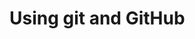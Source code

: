 # Using git and GitHub {#sec-using-git-and-github}

<!-- ```{r echo=FALSE} -->
<!-- knitr::include_graphics("img/08_part_collaboration/logos.png") -->
<!-- ``` -->

<!-- [In the previous chapter][Introduction to git and GitHub], we discussed _why_ we should consider learning to use git and GitHub as part of our workflow when our projects include data and/or coding. In this chapter, we will begin to talk about _how_ to use git and GitHub. We will also introduce a third tool, GitKraken, that makes it easier for us to use git and GitHub. -->

<!-- ## Install git -->

<!-- Before we can use git, we will need to install it on our computer. The following chapter of Pro Git provides instructions for installing git on Linux, Windows, and MacOS operating systems: https://git-scm.com/book/en/v2/Getting-Started-Installing-Git.  -->

<!-- If you are using a Mac, it’s likely that you already have git — most Macs ship with git installed. To check, open your Terminal app. The Terminal app is located in the Utilities folder, which is located in the Applications folder. In the terminal app, type “git version”. If you see a version number, then it is already installed. If not, then please follow the installation instructions given in the link to Pro Git above. -->

<!-- ```{r terminal, echo=FALSE, fig.cap="Checking git version in the MacOS terminal."} -->
<!-- knitr::include_graphics("img/08_part_collaboration/terminal_git_version.png") -->
<!-- ``` -->

<!-- ## Sign up for a GitHub account -->

<!-- We have already alluded to the fact that git and GitHub are not the same thing. You can use git locally on your computer without ever using GitHub. Conversely, you can browse GitHub, and even do some limited contributing to code, without ever installing git on your computer (e.g., see [Contributing to R4Epi](#contributing-to-r4epi))). However, git and GitHub work best when used together. You don’t need to download anything to start using GitHub, but you will need to sign up for a free GitHub account. To do so, just navigate to https://github.com/  -->

<!-- ```{r echo=FALSE} -->
<!-- knitr::include_graphics("img/08_part_collaboration/github_01_home.png") -->
<!-- ``` -->

<!-- ## Install GitKraken -->

<!-- Git is software for our computer. However, unlike most of the software we are used to using, git does not have a [graphical user interface](https://en.wikipedia.org/wiki/Graphical_user_interface) (GUI - pronounced "gooey"). In other words, there is no git application that we can open and start clicking around in. Instead, by default, we interact with git by typing commands into the computer’s terminal -- also called "command line" in GitHub's documentation -- like we saw in \@ref(fig:terminal). The commands we type to use git kind of look like their own programming language. In our experience, interacting with git in the terminal is awkward, inefficient, and unnecessary for most new git users. And learning to use git in this way is a barrier to getting started in the first place. 😩 -->

<!-- Thankfully, other third-party vendors have made excellent GUI's for git that we can download and use for free. Our current favorite is called **GitKraken**. To use GitKraken, you will first need to navigate to the GitKraken website (https://www.gitkraken.com/). If it helps, you can think of git and GitKraken as having a relationship that is very similar to the relationship between R and RStudio. R is the language. RStudio is the application that makes it easier for us to use the R language to work with data. Similarly, git is the language and GitKraken is the application that makes it easier for us to use git to track versions of our project files. -->

<!-- Before you use the GitKraken client, you will need to sign up for an account. It may say that you need to sign up for a free trial. Go ahead and do it. The free trial is just for the “Pro” version. At the end of the free trial, you will automatically be downgraded to the “Free” version, which is… free. And, the free version will do everything you need to do to follow along with this book.  -->

<!-- ```{r echo=FALSE} -->
<!-- knitr::include_graphics("img/08_part_collaboration/gitkraken_01_home.png") -->
<!-- ``` -->

<!-- Next, you will need to click on the “Try Free” button. Then, download and install the GitKraken Client to your computer. -->

<!-- ```{r echo=FALSE} -->
<!-- knitr::include_graphics("img/08_part_collaboration/gitkraken_02_client.png") -->
<!-- ``` -->

<!-- As you are installing GitKraken, it should ask you if you want to sign up with your GitHub account. Yes, you do! It will make your life much easier down the road. If you didn't sign up for a GitHub account in the previous step, please go back and do so.  -->

<!-- ```{r echo=FALSE} -->
<!-- knitr::include_graphics("img/08_part_collaboration/gitkraken_03_github.png") -->
<!-- ``` -->

<!-- Then click the green `Continue authorization` button.  -->

<!-- ```{r echo=FALSE} -->
<!-- knitr::include_graphics("img/08_part_collaboration/gitkraken_04_authorize.png") -->
<!-- ``` -->

<!-- Then, you will be asked to sign into your GitHub account -- possibly using your two-factor authentication. When you see the success screen, you can close your browser and return to GitKraken. -->

<!-- ```{r echo=FALSE} -->
<!-- knitr::include_graphics("img/08_part_collaboration/gitkraken_05_success.png") -->
<!-- ``` -->

<!-- The next thing you will do is create a profile. After you create a profile, you will be asked if you want the Repo Tab first or the Terminal Tab first. We recommend that you select the Repo Tab option.  -->

<!-- ```{r echo=FALSE} -->
<!-- knitr::include_graphics("img/08_part_collaboration/gitkraken_06_repo_tab.png") -->
<!-- ``` -->

<!-- Once you have installed Git and GitKraken, and you’ve created your GitHub account, you will have all the tools you need to follow along with all of the examples in this book. Speaking of examples, let’s go ahead and take a look at a couple now. -->

<!-- ## Example 1: Contribute to R4Epi  -->

<!-- If you haven't already done so, please read the [contributing to R4Epi portion of the book's welcome page](#contributing-to-r4epi)). This will give you a gentle introduction to using GitHub, for a very practical purpose, without even needing to use git or GitKraken.  -->

<!-- ## Example 2: Create a repository for a research project -->

<!-- In this example, we will learn how to create our very own git and GitHub repositories from scratch. We can immediately begin using the lessons from this example for our research projects -- even if we aren't collaborating with others on them. Remember, [there are at least four overarching reasons why you should consider learning to use git and GitHub as part of your workflow for your projects][Introduction to git and GitHub], and collaboration is only one of them. Not to mention the fact that it is often useful to think of our future selves as other collaborators, which we have mentioned and/or alluded to many times in this book.  -->

<!-- There are many possible ways we could set up our project to take advantage of all that git and GitHub have to offer. We're going to show you one possible sequence of steps in this example, but you may decide that you prefer a different sequence as you get more experience, and that's totally fine! -->

<!-- This example is long! So, we created a brief outline that you can quickly reference in the future. Details are below. -->

<!-- [Step 1: Create a repository on GitHub]     -->
<!-- [Step 2: Clone the repository to your computer]    -->
<!-- [Step 3: Add an R project file to the repository]    -->
<!-- [Step 4: Update and commit gitignore]     -->
<!-- [Step 5: Keep adding and committing files]     -->

<!-- ### Step 1: Create a repository on GitHub {-} -->

<!-- The first thing we will do is create a repository on _GitHub_. **Repositories** are the fundamental organizational units of your GitHub account. Other cloud storage services like Dropbox are organized into file folders at every level. Meaning, you have your main Dropbox folder, which has other folders nested inside of it -- many of which may have their own nested folders. Your GitHub account also stores all your files in file folders; however, the level one folders — those that aren’t nested inside of another folder — are called repositories (represented by the book icon in the image below and on the GitHub website). Typically, each repository is an entire, self-contained project. Like a file folder, each repository can contain other folders, code files, media files, data sets, and any other type of file needed to reproduce your research project. -->

<!-- ```{r echo=FALSE, fig.cap="GitHub repositories compared to Dropbox."} -->
<!-- knitr::include_graphics("img/08_part_collaboration/repositories_01.png") -->
<!-- ``` -->

<!-- <p class="warning"> ⚠️**Warning:** Just because we _can_ upload data to GitHub doesn't mean we _should_ upload data to GitHub. Often, the data we use in epidemiology contains [protected health information](https://privacyruleandresearch.nih.gov/pr_07.asp) (PHI) that we must go to great lengths to keep secure. In general, GitHub is **NOT** considered a secure place to store our data and should not be used for this purpose. Below, we will demonstrate how to make sure our data isn't uploaded to GitHub with the rest of the files in our repository. </p> -->

<!-- To create a new repository in GitHub, we will simply click the green `Create repository` button. This button will look slightly different depending on where we are at in the GitHub website. The screenshot below was taken from Arthur Epi's (our fictitious research assistant) main landing page (i.e., https://github.com/). -->

<!-- ```{r echo=FALSE} -->
<!-- knitr::include_graphics("img/08_part_collaboration/new_repository_01_create.png") -->
<!-- ``` -->

<!-- After clicking the green `Create repository` button, the next page Arthur will see is the setup page for his repository. For the purposes of this example, he will use the following information to set it up. -->

<!-- * **Repository name**: As the on-screen prompt says, great repository names are short and memorable. Further, the repository name must be unique to his account (i.e., he can't have two repositories with the same name), and it can only include letters, numbers, dashes (`-`), underscores (`_`), and periods (`.`). We recommend using underscores to separate words to be consistent with the object naming guidelines from [coding-best-practices]. For this example, he will name the repository `r4epi_example_project`. -->

<!-- * **Description**: The description is optional, but we like to fill it in. Arthur's description should also be brief. Ideally it will allow others scanning our repository to quickly determine what it's all about. For this example, the description will say, "An example repository that accompanies the git and GitHub chapters in the R4Epi book." -->

<!-- * **Public/Private**: We can choose to make our repositories public or private. If we make them public, they can be _viewed_ by anyone on the internet. If we make them private, we can control who is able to view them. At first, you may be tempted to make your repositories private. It can feel vulnerable to put your project/code out there for the entire internet to view. However, we are going to recommend that you make all of your repositories public and be thoughtful about the files/documents/information you choose to upload to them. For example, we **NEVER** want to upload data containing information with PHI or individual identifiers in it. So, we will often need to figure out a different way to share our data with others who legitimately need access to it, but we can often use GitHub to share all other files related to the project. Making our repository public makes it easier for others to locate our work and potentially collaborate with us. -->

<!-- * **Add a README file**: A **README** file has a special place in GitHub. Under the hood, it is just a markdown file. No different than the markdown files we learned about in the chapter on [R markdown]. However, naming it `README` gives it a special status. When we include a README file in our repository, GitHub will automatically add it to our repository's homepage. We should use it to give others more information about our project, what our repository does, how to use the files in our repository, and/or how to contribute. So, we will definitely want a README file. Arthur may as well go ahead and check the box to create it along with his repository (although, we can always add it later).  -->

<!-- * **Add .gitignore**: We will discuss `.gitignore` later. Briefly, you can think of it as a list of files we are telling GitHub to ignore (i.e., not to track). This gets back to versioning, which we discussed in the [Versioning] section of the introduction to git and GitHub chapter. For now, Arthur will just leave it as is.  -->

<!-- * **License**: The GitHub documentation states that, "Public repositories on GitHub are often used to share open-source software. For your repository to truly be open source, you'll need to license it so that others are free to use, change, and distribute the software." @GitHub2022-iw Because we aren't currently using our repository to create and distribute open-source software (like R!!), we don't need to worry about adding a license. That isn't to say that you won't _ever_ need to worry about a license. For more on choosing a license, we can consult the [GitHub documentation](https://docs.github.com/en/repositories/managing-your-repositorys-settings-and-features/customizing-your-repository/licensing-a-repository) or potentially consult with our employer or study sponsor. For example, our universities have officials that help us determine if our repositories need a license. -->

<!-- ```{r echo=FALSE} -->
<!-- knitr::include_graphics("img/08_part_collaboration/new_repository_02_set_up.png") -->
<!-- ``` -->

<!-- Now, that he has completed all the setup steps, Arthur can click the green `Create repository` button. This will create his repository and take him to its homepage on GitHub. As you can see in the screenshot below ([you can also navigate to the website yourself](https://github.com/arthur-epi/r4epi_example_project)), GitHub creates a basic little website for the repository. The top middle portion of the page (outlined in red below) displays all of the files and folders in the repository. Currently, the repository only contains one file -- `README.md` -- but Arthur will add others soon. -->

<!-- ```{r echo=FALSE} -->
<!-- knitr::include_graphics("img/08_part_collaboration/new_repository_03_files.png") -->
<!-- ``` -->

<!-- To the right of files and folders section of the homepage is the `About` section of the page. This section (outlined in red below) contains the repository's description, tags, and other information that we will ignore for now. -->

<!-- ```{r echo=FALSE} -->
<!-- knitr::include_graphics("img/08_part_collaboration/new_repository_04_about.png") -->
<!-- ``` -->

<!-- Below the files and folders section of the page is where the **README** file is displayed. Notice that by default, GitHub added the repository's name and description to the README file. Not a bad start, but we can add all kinds of cool stuff to README -- including tables, figured, images, links, and other media. In fact, you can add almost anything to a README file that you can add to any other website. This is a great place to get creative and really make your project stand out!  -->

<!-- ```{r echo=FALSE} -->
<!-- knitr::include_graphics("img/08_part_collaboration/new_repository_05_readme.png") -->
<!-- ``` -->

<!-- Now, Arthur has a working GitHub repository up and running. Let's pause for a moment to and celebrate! 🎉  -->

<!-- Okay, celebration complete. Now, what does he do with this new GitHub repository? Well, he does the four things covered in [Introduction to git and GitHub]. -->

<!-- 1. He will start adding files to his repository and document their purpose and evolution with **versioning**.    -->
<!-- 2. In the process, he will **preserve** his files, and by extension, his project.    -->
<!-- 3. Doing so will help to make his research more **reproducible**.     -->
<!-- 4. And make it easier for him to **collaborate** with others -- including his future self.       -->

<!-- Let's start by taking a look at versioning in GitHub. As we discussed in the [Versioning] section of the [Introduction to git and GitHub] chapter, GitHub uses the word **commit** to refer to taking a snapshot of the state of our project, similar to how we might typically think about saving a version of a document we are working on. We saw how we could view the version history of our Google Doc by clicking `File` then `Version history` then `See version history`. In GitHub, we can similarly view the version history (also called the commit history) of our repository. To do so, we navigate to our repository's homepage, and click on the word `commit` in the top right corner of the files section (outlined in red below). -->

<!-- ```{r echo=FALSE} -->
<!-- knitr::include_graphics("img/08_part_collaboration/new_repository_06_commit.png") -->
<!-- ``` -->

<!-- This will take us to our repository's version history page. Currently, this repository only has one commit -- the "Initial commit". This name is used by convention in the GitHub community to refer to the first commit in the repository. The history also tells us when the commit was made and who made it. On the right side of the commit, there are three buttons.  -->

<!-- ```{r echo=FALSE} -->
<!-- knitr::include_graphics("img/08_part_collaboration/new_repository_07_commit_history.png") -->
<!-- ``` -->

<!-- 1. The first button on the left that looks like two partially overlapping boxes will copy the commit's ID so that we can paste it elsewhere if we want. In GitHub, every commit is assigned a unique ID, which is also called an "SHA" or "hash". The commit ID is a string of 40 characters that can be used to refer to a specific commit. The `274519` displayed on the middle button is the first 7 characters of this commit's ID. -->

<!-- 2. As noted above, the middle button is labeled with the first 7 characters of this commit's ID - `274519`. Clicking on it will take us to a new screen with the details of what this commit does to the files in the repository (i.e., additions, edits, and deletions). Arthur will click it so we take a look momentarily.  -->

<!-- 3. The button on the far right, which is labeled with two angle brackets (`< >`) will take us back to the repository's homepage. However, the files in the repository will be set back to the state they were in when the commit was made. In this case, there is only one commit. So, there's no difference between the current state of the repository and the state it would be in if Arthur clicked this button. However, this button can be useful. If Arthur makes some changes to a file and then later wants to see what the file looked like before he made those changes, he can use this button to take a look. -->

<!-- Now, Arthur will click the middle button labeled with the short version of the commit ID. -->

<!-- On the page he is taken to, we can see more details about what commit `274519` does to the files in the repository. The top section of the page (outlined in red below) contains pretty much the same information we saw on the previous page. The little symbol on the left that looks kind of like a backwards 4 with open circles at the ends of the lines tells us which branch we are operating on. Branches are a more advanced topic that we will discuss later. Currently, our repository only has one branch -- the default `main` branch -- and the symbol followed by the word "main" is telling us that this commit is on the main branch. To the far right of this section, there is a button that says `Browse files`. Clicking this button does the exact same thing as the button on the previous page that was labeled with two angle brackets (`< >`). Below the `Browse files` button, are the words `0 parents` and `commit 277451996a7e9a0a6e583124d762db2a9cd439a2`. This tells us that this commit doesn't have any parent commits and that the full commit ID is `277451996a7e9a0a6e583124d762db2a9cd439a2`. We discussed commit ID's above. The parent commit is the commit or commits that this commit is based on. In other words, what were the other things that happened to get us to this point? Because this is the initial commit, there are no parent commits.  -->

<!-- ```{r echo=FALSE} -->
<!-- knitr::include_graphics("img/08_part_collaboration/new_repository_08_commit_details_01.png") -->
<!-- ``` -->

<!-- The middle section of the commit details page tells us that applying this commit to the repository changes 1 file. In that file, there are two additions and no deletions. Below this text we can see which file was changed - `README.md`. This is also called the **diff view** because we can see the **diff**erences between this version of the file and previous versions of the file. In this case, because there wasn't a previous version of the file, we just see the two additions that were made to the file. They are the level one header that was added to the first line of the file (i.e., `# r4epi_example_project`) and our project's description was added to the second line of the file. These additions were made automatically by GitHub. We know they are additions because the background color is green and there is a little plus sign immediately to their left. We know which lines of the file were changed because GitHub shows us the line number immediately to the left of the plus signs.  -->

<!-- ```{r echo=FALSE} -->
<!-- knitr::include_graphics("img/08_part_collaboration/new_repository_08_commit_details_02.png") -->
<!-- ``` -->

<!-- The final section of the commit details page shows us any existing comments that Arthur, or others, made about this commit. It also allows us, or others to create a new comment, using the text box.  -->

<!-- ```{r echo=FALSE} -->
<!-- knitr::include_graphics("img/08_part_collaboration/new_repository_08_commit_details_03.png") -->
<!-- ``` -->

<!-- In the screenshot below, we can see an example comment. Note all the cool things features GitHub comments allow us to use. We can format the text, add bullets, add links, and even add clickable checkboxes. -->

<!-- ```{r echo=FALSE} -->
<!-- knitr::include_graphics("img/08_part_collaboration/new_repository_08_commit_details_04.png") -->
<!-- ``` -->

<!-- Finally, clicking the green `Comment on this commit` button adds our comment to the commit details page. -->

<!-- ```{r echo=FALSE} -->
<!-- knitr::include_graphics("img/08_part_collaboration/new_repository_08_commit_details_05.png") -->
<!-- ``` -->

<!-- Let's pause here for a moment and try to appreciate how powerful GitHub already is compared to other cloud-based file storage services like Dropbox, Google Drive, or OneDrive. Like those file storage services, all of our files are backed up and preserved in the cloud and can easily be shared with others. However, unlike Dropbox, Google Drive, and OneDrive, we can turn our repository's homepage into a little website describing our project, we can view all the changes that have been made to our project over time, we can see which specific lines of each file have changed and how, and we can gather all comments, questions, and concerns about the files in one place. Oh, and it's **Free**!  -->

<!-- ### Step 2: Clone the repository to your computer {-} -->

<!-- At this point, Arthur's repository, which is just a fancy file folder, and the one file in his repository (README.md), only exist on the GitHub cloud.  -->

<!-- <p class="note"> 🗒**Side Note:** What is "the GitHub cloud"? For our purposes, the cloud just refers to a specific type of computer -- called a server -- that physically exists somewhere else in the world, which we can connect to over the internet. GitHub owns many servers, and our files are stored on one of them. After we connect to the GitHub server, we can pass files back and forth between our computer and GitHub's computer (i.e., the server). </p> -->

<!-- ```{r github-cloud, echo=FALSE, fig.cap="GitHub Cloud."} -->
<!-- knitr::include_graphics("img/08_part_collaboration/new_repository_09_github_cloud.png") -->
<!-- ``` -->

<!-- So, how does he get the repository from the GitHub cloud to his computer so that he can start making changes to it?  -->

<!-- He will [clone](https://docs.github.com/en/repositories/creating-and-managing-repositories/cloning-a-repository) the repository to his computer. Don't get thrown off by the funny name. You can simply think "make a copy of" whenever you see the word "clone" for now. So, he will "make a copy of" the repository on his computer. However, cloning the repository actually does two very useful things at once: -->

<!-- 1. It creates a copy of our repository, and all of the files and folders in it, on our computer.    -->
<!-- 2. It creates a connection between our computer and the GitHub cloud that allows us to pass files back and forth.     -->

<!-- There are multiple possible ways we could clone our repository, but we're going to use GitKraken in this book. If you did not already download GitKraken and connect it with your GitHub account as demonstrated at the beginning of the chapter, please do so now.  -->

<!-- When we open GitKraken, we should see something similar to the screenshot below. Arthur will start the cloning process by clicking the `Clone a repo` button. -->

<!-- ```{r echo=FALSE} -->
<!-- knitr::include_graphics("img/08_part_collaboration/new_repository_10_clone_01.png") -->
<!-- ``` -->

<!-- When the Repository Management dialogue box opens, he will need to make 3 changes. -->

<!-- 1. Click `GitHub.com` in the clone menu. This tells GitKraken that the repository he wants to clone currently lives on his GitHub account. Note that it has to be on **his** account in order for it to show up on this list -- not someone else's account. We will learn how to get files from someone else's account later.    -->

<!-- 2. Set the path where he wants the repository to be cloned to. Remember, the repository is a just a folder with some files in it. When we clone the repository to our computer, those files and folders will live on our computer somewhere. We need to tell GitKraken where we want them to live. In the screenshot below, Arthur is just cloning the repository to his computer's desktop.  -->

<!-- 3. Tell GitKraken which repository on his GitHub account he wants to clone. We can use the drop-down arrow to search a list of all of our repositories. In the screenshot below, Arthur selected the `r4epi_example_project` repository.  -->

<!-- ```{r echo=FALSE} -->
<!-- knitr::include_graphics("img/08_part_collaboration/new_repository_10_clone_02.png") -->
<!-- ``` -->

<!-- Finally, he will click the green `Clone the repo!` button. Now, he has successfully cloned his repository to his computer! 🎉 -->

<!-- Before moving on, let's pause and review what just happened.  -->

<!-- ```{r echo=FALSE} -->
<!-- knitr::include_graphics("img/08_part_collaboration/new_repository_10_clone_03.png") -->
<!-- ``` -->

<!-- As we discussed above, Arthur's repository already existed on the GitHub cloud (see \@ref(fig:github-cloud). In git terminology, the GitHub cloud called a **remote repository**, or "repo" for short. Remote repositories are just copies of our repository that live on the internet or some other network. Arthur then **cloned** his remote repository to his computer. That means, he made a copy of all of the files and folders on his computer. In git terminology, the repository on our computer is called a **local** repository. -->

<!-- Now that he has successfully cloned his repository, he should be able to view it in two different ways.   -->

<!-- First, he should be able to see his repository's file folder on his desktop (because that's the location he chose above).  -->

<!-- ```{r echo=FALSE} -->
<!-- knitr::include_graphics("img/08_part_collaboration/new_repository_11_view_folder.png") -->
<!-- ``` -->

<!-- Second, he should be able to open a tab in GitKraken with all the versioning information about his repository.  -->

<!-- ```{r echo=FALSE} -->
<!-- knitr::include_graphics("img/08_part_collaboration/new_repository_12_view_gitkraken_01.png") -->
<!-- ``` -->

<!-- Let's pause here and **watch a brief video** from GitKraken that orients us to the GitKraken user interface. For now, the first three minutes of the video is all we need. There may be some unfamiliar terms in the video. Don't stress about it! We will cover the most important parts after the video and learn some of the other terms in future examples.  -->

<!-- ```{r echo=FALSE, out.width="100%"} -->
<!-- knitr::include_url("https://www.youtube.com/embed/RiAeNSFjjLc") -->
<!-- ``` -->

<!-- Moving back to Arthur's repository, we can see that the repository graph in the middle section of the user interface has only on commit -- the initial commit. This matches what we saw on GitHub.  -->

<!-- ```{r echo=FALSE} -->
<!-- knitr::include_graphics("img/08_part_collaboration/new_repository_12_view_gitkraken_02.png") -->
<!-- ``` -->

<!-- If we zoom in on the upper left corner of the left sidebar menu (outlined in red below), we can see that GitKraken is aware of two different places where the repository lives. First, it tells us that Arthur has a local repository on his computer with one branch -- the main branch. Next, it tells us that there is one remote location for the repository -- called "origin" -- with one branch -- the main branch. -->

<!-- The term "origin" is used by convention in the git language to refer to the remote repository that we originally cloned from. It uses the nickname "origin" instead of using the remote repository's full URL (i.e., web address). Arthur could change this name if he wanted, but there's really no need. -->

<!-- ```{r echo=FALSE} -->
<!-- knitr::include_graphics("img/08_part_collaboration/new_repository_12_view_gitkraken_03.png") -->
<!-- ``` -->

<!-- Another useful thing we can see in the current view, is that the local repository and the remote repository on GitHub are in sync. Meaning, the files and folders in the repository on Arthur's computer are identical to the files and folders in the repository on the GitHub cloud. We know this because the little white and gray picture that represents the remote repository and the little picture of the laptop that represents the local repository are located side-by-side on the repository graph (see red arrow below). When we have made changes in one location or another, but haven't synced those changes to the other location, the two icons will be in different rows of the repository graph. We will see an example of this soon. -->

<!-- ```{r echo=FALSE} -->
<!-- knitr::include_graphics("img/08_part_collaboration/new_repository_12_view_gitkraken_04.png") -->
<!-- ``` -->

<!-- ### Step 3: Add an R project file to the repository {-} -->

<!-- This step is technically optional, but we highly recommend it! We introduced [R projects] earlier in the book. Arthur will go ahead and add an R project file to his repository now. This will make his life easier later. To create a new R project, he just needs to click the drop-down arrow next to the words `Project: (None)` to open the projects menu. Then, he will click the `New Project...` option. -->

<!-- ```{r echo=FALSE} -->
<!-- knitr::include_graphics("img/08_part_collaboration/new_repository_13_new_project_01.png") -->
<!-- ``` -->

<!-- That will open the new project dialogue box. This time, he will click the `Existing Directory` option instead of clicking the `New Directory` option. Why? Because the directory (i.e., folder) he wants to contain his R project already exists on his computer. Arthur cloned it to his desktop in [step 2][Step 2: Clone the repository] above.   -->

<!-- ```{r echo=FALSE} -->
<!-- knitr::include_graphics("img/08_part_collaboration/new_repository_13_new_project_02.png") -->
<!-- ``` -->

<!-- All Arthur has to do now, is tell RStudio where to find the `r4epi_example_project` directory on his computer using the `Browse...` button. In this case, on his desktop. Finally, he will click the `Create Project` button.  -->

<!-- ```{r echo=FALSE} -->
<!-- knitr::include_graphics("img/08_part_collaboration/new_repository_13_new_project_03.png") -->
<!-- ``` -->

<!-- ### Step 4: Update and commit gitignore {-} -->

<!-- Let's take a look at Arthur's RStudio files pane. Notice that there are now three files in the project directory. There is the `README` file, the `.Rproj` file, and a file called `.gitignore`. RStudio created this file automatically when Arthur designated the directory as an R project.  -->

<!-- Outside of the name -- `.gitignore` -- there is nothing special about this file. It's just a plain text file. But naming it `.gitignore` tells the git software that it contains a list of files that git should ignore. By ignore, we mean, "pretend they don't exist."  -->

<!-- ```{r echo=FALSE} -->
<!-- knitr::include_graphics("img/08_part_collaboration/new_repository_14_gitignore_01.png") -->
<!-- ``` -->

<!-- Arthur will now open the `.gitignore` file and see what's there. -->

<!-- ```{r echo=FALSE} -->
<!-- knitr::include_graphics("img/08_part_collaboration/new_repository_14_gitignore_02.png") -->
<!-- ``` -->

<!-- Currently, there are four files on the `.gitignore` list. These files were added automatically by RStudio to try to help him out. Tracking versions of these files typically isn't useful. Because these files are on the `.gitignore` list, git and GitHub won't even notice if Arthur creates, edits, or deletes any of them. This means that they also won't ever be uploaded to GitHub. -->

<!-- At this point, Arthur is going to go ahead and add one more file to the `.gitignore` list. He will add `.DS_store` to the list. `.DS_store` is a file that the MacOS operating system creates automatically when a Mac user navigates to a file or folder using Finder. None of that really matters for our purposes, though. What does matter is that there is no need to track versions of this file and it will be a constant annoyance if Arthur doesn't ignore it.  -->

<!-- If Arthur were using a Windows PC instead of a Mac, the `.DS_store` file should not be an issue. However, adding `.DS_store` to `.gitignore` isn't a bad idea even when using a Windows PC for at least two reasons. First, there is no harm in doing so. Second, if Arthur ever collaborates with someone else on this project who is using a Mac, then the `.DS_store` file could find its way into the repository and become an annoyance. Therefore, we recommend always adding `.DS_store` to the `.gitignore` list regardless of the operating system you personally use.  -->

<!-- Adding `.DS_store` (or any other file name) to the `.gitignore` list is as simple as typing `.DS_store` on its own line of the `.gitignore` file and clicking `Save`.  -->

<!-- ```{r echo=FALSE} -->
<!-- knitr::include_graphics("img/08_part_collaboration/new_repository_14_gitignore_03.png") -->
<!-- ``` -->

<!-- Typically, the next thing we would do after creating our repository is to start creating and adding the files we need to complete our analyses.  -->

<!-- Now, Arthur will open GitKraken so we can take a look. Notice that Arthur's GitKraken looks different than it did the last time we viewed it. That's because we've been making changes to the repository. Specifically, we've added two files since the last commit was made. There are at least two ways we can tell that is the case.  -->

<!-- First, the repository graph in the middle section of the user interface has now has two rows. The bottom row is still the initial commit, but now there is a row above it that says `// WIP` and has a `+ 2` symbol. `WIP` stands for work in progress and the `+ 2` indicates that there are two files that have changed (in this case, they were added) since the last commit. So, Arthur has been working on two files since his last commit.  -->

<!-- Additionally, the commit panel on the right side of the screen shows that there are two new uncommitted and unstaged files in the directory. They are `.gitignore` and `r4epi_example_project.Rproj`. -->

<!-- ```{r echo=FALSE} -->
<!-- knitr::include_graphics("img/08_part_collaboration/new_repository_15_commit_01.png") -->
<!-- ``` -->

<!-- At this point, Arthur wants to take a snapshot of the state of his repository. Meaning, he wants to save a version of his repository as it currently exists. To do that, he first needs to **stage** the changes since the previous commit that he wants to be included in this commit. In this case, he wants to include all changes. So, he will click the green `Stage all changes` button located in the commit panel. -->

<!-- ```{r echo=FALSE} -->
<!-- knitr::include_graphics("img/08_part_collaboration/new_repository_15_commit_02.png") -->
<!-- ``` -->

<!-- After clicking the `Stage all changes` button, the two new files are moved down to the `Staged Files` window of the commit panel. -->

<!-- ```{r echo=FALSE} -->
<!-- knitr::include_graphics("img/08_part_collaboration/new_repository_15_commit_03.png") -->
<!-- ``` -->

<!-- Next, Arthur will write a commit message. Just like there are [best practices for writing R code][Coding best practices], there are also best practices for writing commit messages. Here is a link to a blog post that we think does a good job of explaining these best practices: https://cbea.ms/git-commit/.  -->

<!-- The first line is called the **commit message**. You can think of the commit message as a brief summary of what this commit does to the repository. This message will help Arthur and his collaborators find key commits later in the future. In this context, "brief" means 72 characters or less. GitKraken tries to help us out by telling us how many characters we've typed in our commit message. Additionally, the commit message should be written in the imperative voice -- like a command. Another way to think about it is that the commit message should typically complete the phrase, "If applied, this commit will...". The screenshot below shows that Arthur wrote `Add Rproj and gitignore to project` (red arrow 1).  -->

<!-- In addition to the commit message, there is also a description box we can use to add more details about the commit. Sometimes, this is unnecessary. However, when we do choose to add a description, it is best practice to use it to explain _what_ the commit does or _why_ we chose to do it rather than _how_ it does whatever it does. That's in the code. In the screenshot below, you can see that Arthur added some bulleted notes to the description (red arrow 2). -->

<!-- Finally, Arthur will click the green commit button at the bottom of the commit panel (red arrow 3). This will commit (save) a version of our repository that includes the changes to any of the files in the `Staged Files` window.   -->

<!-- ```{r echo=FALSE} -->
<!-- knitr::include_graphics("img/08_part_collaboration/new_repository_15_commit_04.png") -->
<!-- ``` -->

<!-- And here is what his GitKraken screen looks like after committing. -->

<!-- ```{r echo=FALSE} -->
<!-- knitr::include_graphics("img/08_part_collaboration/new_repository_15_commit_05.png") -->
<!-- ``` -->

<!-- Let's pay special attention to what is being displayed in a couple of different areas. We'll start by zooming in on the commit panel. -->

<!-- At the top of the commit panel, we can see the short version of the commit ID -- `4a394b`. Below that, we can see the commit message and description. Below that, we can see who created the commit and when. This tends to be more useful when we are collaborating with others. To the right of that information, GitKraken also shows us the commit ID for this commit's parent commit -- `277451`. Finally, it shows us the file changes that this commit applies to our repository. More specifically, it shows us the changes that commit `4a394b` makes to commit `277451`.  -->

<!-- ```{r echo=FALSE} -->
<!-- knitr::include_graphics("img/08_part_collaboration/new_repository_15_commit_06.png") -->
<!-- ``` -->

<!-- At this point, you may be wondering what this whole parent-child thing is and why we keep talking about it. The diagram below is a very simple graphical representation of how git views our repository. It views it as a series of commits that chronologically build our repository when they are applied to each other in sequence. Familial terms are often used in the git community to describe the relationship between commits. For example, in the diagram below commit `4a394b` is a child of commit `288451`. Child commits are always more recent than parent commits. This knowledge is not incredibly useful to us at this point, but it can be helpful when we start to learn about more advanced topics like merging commits. For now, just be aware of the terminology. -->

<!-- ```{r echo=FALSE} -->
<!-- knitr::include_graphics("img/08_part_collaboration/new_repository_15_commit_07.png") -->
<!-- ``` -->

<!-- It is also important to point out that Arthur's most recent commit (`4a394b`) **only exists in his local repository**. That is, the repository on his computer. He has not yet shared the commit -- or the new files associated with the commit -- to the remote repository on GitHub.  -->

<!-- ```{r echo=FALSE} -->
<!-- knitr::include_graphics("img/08_part_collaboration/new_repository_15_commit_08.png") -->
<!-- ``` -->

<!-- How do we know? Well, one way we can tell is by looking at Arthur's GitKraken window. In the repository graph, the local repository (i.e., the little laptop icon) and the remote repository (i.e., the little gray and white icon) are on different rows. Additionally, there is a little `1` next to an up arrow displayed to the left of the main branch of our local repository in the left panel of GitKraken. Both of these indicate that the most recent commits contained in each repository are different. Specifically, that the local repository is one commit ahead of the remote repository. -->

<!-- This concept is important to understand. [In Google Docs][Versioning], when we made a change to our document locally, that change was automatically synced to Google's servers. We didn't have to _do_ anything to save/create a version of the document. We had to put in a little effort if we wanted to name a particular version, but the version itself was already saved -- identified using a date-time stamp. Conversely, git does not automatically make commits (i.e., save snapshots of the state of the files in our repository), nor does our local repository automatically sync up with our remote repository (in this case, GitHub). We have to do both of these things manually. This will create a little extra work for us, but it will also give us a lot more control.  -->

<!-- ```{r echo=FALSE} -->
<!-- knitr::include_graphics("img/08_part_collaboration/new_repository_15_commit_09.png") -->
<!-- ``` -->

<!-- As one additional check, Arthur can go look at the repository's commit history on GitHub. As shown in the screenshot below, the commit history still only shows one commit -- the initial commit.  -->

<!-- ```{r echo=FALSE} -->
<!-- knitr::include_graphics("img/08_part_collaboration/new_repository_15_commit_10.png") -->
<!-- ``` -->

<!-- Let's quickly pause and recap what Arthur has done so far.  -->

<!-- ```{r echo=FALSE} -->
<!-- knitr::include_graphics("img/08_part_collaboration/new_repository_15_commit_11.png") -->
<!-- ``` -->

<!-- First, Arthur created a repository on GitHub. It was a remote repository because he accesses it over the internet. Then, he cloned (i.e., made a copy of) the remote repository to his computer. This copy is referred to as a local repository. Next, Arthur made some changes to the repository locally and committed them. At this point, the local repository is 1 commit ahead of the remote repository, and the changes that Arthur made locally are not currently reflected on GitHub.  -->

<!-- So, how does Arthur sync the changes he made locally with GitHub? He will **push** them to GitHub, which GitKraken makes incredibly easy. All he needs to do is click the `Push` button at the top of his GitKraken window (see below).  -->

<!-- ```{r echo=FALSE} -->
<!-- knitr::include_graphics("img/08_part_collaboration/new_repository_15_commit_12.png") -->
<!-- ``` -->

<!-- After doing so, we will once again see some changes. What changes do you notice in the screenshot below? -->

<!-- ```{r echo=FALSE} -->
<!-- knitr::include_graphics("img/08_part_collaboration/new_repository_15_commit_13.png") -->
<!-- ``` -->

<!-- In the repository graph, the local repository (i.e., the little laptop icon) and the remote repository (i.e., the little gray and white icon) are back on the same row. Additionally, the little `1` next to an up arrow is no longer displayed in the left panel. Both of these changes indicate that the most recent commits contained in each repository are the same. -->

<!-- And if Arthur once again checks GitHub... -->

<!-- ```{r echo=FALSE} -->
<!-- knitr::include_graphics("img/08_part_collaboration/new_repository_15_commit_14.png") -->
<!-- ``` -->

<!-- He will now see that the GitHub repository also has two commits. He can click on the text that says `2 commits` to view each commit in the commit history.  -->

<!-- ```{r echo=FALSE} -->
<!-- knitr::include_graphics("img/08_part_collaboration/new_repository_15_commit_15.png") -->
<!-- ``` -->

<!-- In the commit history, he can now see commit `4a394b7`. Let's take another pause here and recap. -->

<!-- ```{r echo=FALSE} -->
<!-- knitr::include_graphics("img/08_part_collaboration/new_repository_15_commit_16.png") -->
<!-- ``` -->

<!-- First, Arthur created a repository on GitHub. Then, he **cloned** the remote (i.e., GitHub) repository to his computer. Next, Arthur made some changes to the repository locally and **committed** them locally. Finally, he **pushed** the local commit up to GitHub. Now, his GitHub repository and local repository are in sync with each other.  -->

<!-- We realize that it probably seems like it took a lot of work for Arthur to get everything set up. But in reality, all of the steps up to this point will only take a couple of minutes once you've gone through them a few times.  -->

<!-- ### Step 5: Keep adding and committing files {-} -->

<!-- At this point, Arthur has his repositories all set up and is ready to start rocking and rolling on his actual data analysis. To round out this example, Arthur will add some data to his repository that he will eventually analyze using R. -->

<!-- ```{r echo=FALSE} -->
<!-- knitr::include_graphics("img/08_part_collaboration/new_repository_15_commit_17.png") -->
<!-- ``` -->

<!-- The screenshot above shows that Arthur created a new folder inside the R project directory called `data`. He created it in the same way he would create any other new folder in his computer's operating system. Then, he added a data set to the data folder he created. This particular data set happens to be stored in an Excel file named `form_20.xlsx`. -->

<!-- Now, when Arthur checks GitKraken, this is what he sees in the commit panel. -->

<!-- ```{r echo=FALSE} -->
<!-- knitr::include_graphics("img/08_part_collaboration/new_repository_15_commit_18.png") -->
<!-- ``` -->

<!-- Just like before, GitHub is telling Arthur that he has a new unstaged file in the repository. Stop for a moment and think. What should Arthur do next? -->

<!-- Was your answer, "stage and commit the new file"? If so, slow down and think again. Remember, in general, we don't _ever_ want to commit our research data to our GitHub repository. GitHub is not typically considered secure or private. So, how can Arthur keep the data in his local repository so that he can work with it, keep his local repository synced with GitHub, but make sure the data doesn't get pushed up to GitHub? -->

<!-- Do you remember earlier when Arthur told git and GitHub to ignore the `.DS_Store` file? In exactly the same way, Arthur can tell git and GitHub to ignore this data set. And once it's ignored, it won't ever be pushed to GitHub. Remember, our local git repository only includes files it's **tracking** in commits, and it only pushes commits (and the files included in them) up to GitHub.  -->

<!-- In the screenshot below, Arthur added `data/` to line 6 of the `.gitignore` file. He could have added `form_20.xlsx` instead. That would have told git to ignore the `form_20.xlsx` data set specifically. However, Arthur doesn't want to push _any_ data to GitHub -- including any data sets that he may add in the future. By adding `data/` to the `.gitignore` file, he is telling git to ignore the entire folder named `data` and all of the files it contains -- now and in the future.  -->

<!-- ```{r echo=FALSE} -->
<!-- knitr::include_graphics("img/08_part_collaboration/new_repository_15_commit_19.png") -->
<!-- ``` -->

<!-- After saving the updated `.gitignore` file, the commit pane in GitKraken changes once again. -->

<!-- ```{r echo=FALSE} -->
<!-- knitr::include_graphics("img/08_part_collaboration/new_repository_15_commit_20.png") -->
<!-- ``` -->

<!-- The new file `data/form_20.xlsx` is no longer showing up as an unstaged change. Instead, the only unstaged change showing up is the edited `.gitignore` file. We can tell that the changes to the `.gitignore` file are edits -- as opposed to adding the file for the first time -- because there is a little pencil icon to the left of the file name instead of a little green plus icon. Now what should Arthur do next? -->

<!-- Was your answer, "stage and commit the edited file"? If so, you are correct! Now it is safe for Arthur to go ahead and commit these changes.  -->

<!-- After doing so, he can see that the GitHub repository contains 3 commits. Additionally, as shown the red box below, the data folder is nowhere to be found among the files contained in the GitHub repository.  -->

<!-- ```{r echo=FALSE} -->
<!-- knitr::include_graphics("img/08_part_collaboration/new_repository_15_commit_21.png") -->
<!-- ``` -->

<!-- Arthur will now add one final file to the `r4epi_example_project` as part of this example. He will add an R markdown file with a little bit of R code in it. The code will import `form_20.xlsx` into the global environment as a data frame.  -->

<!-- ```{r echo=FALSE} -->
<!-- knitr::include_graphics("img/08_part_collaboration/new_repository_16_add_code.png") -->
<!-- ``` -->

<!-- An then he will commit and push the `data_01_import.Rmd` to GitHub in the same way he committed and pushed previous files to Github. -->

<!-- ```{r echo=FALSE} -->
<!-- knitr::include_graphics("img/08_part_collaboration/new_repository_17_commit_data_01_import.gif") -->
<!-- ``` -->

<!-- Arthur can continue adding files to his local repository and then pushing them to GitHub in this fashion for the remainder of the time he is working on this project, and the [introduction to git and GitHub chapter][Introduction to git and GitHub] discusses _why_ he should consider doing so. -->

<!-- After going through this example, many students have three lingering questions:  -->

<!-- 1. How often should we commit?  -->

<!-- 2. How often should we push our commits to GitHub? -->

<!-- 3. If we can't use GitHub to share our data, how _should_ we share data? -->

<!-- We will answer questions 1 & 2 immediately below. We will answer the third question in the [next example][Example 3: Contribute to a research project]. -->

<!-- ## Committing and pushing -->

<!-- As we are learning to use git and GitHub, it is reasonable to ask how often we should commit our work as we go along. For better or worse, there is no hard-and-fast rule we can give you here. In Happy Git and GitHub for the useR, Dr. Jennifer (Jenny) Bryan writes that we should commit "every time you finish a valuable chunk of work, probably many times a day." @Bryan2016-yy This seems like a pretty good starting place to us. -->

<!-- Of course, a natural follow-up question is to ask how often we should push our commits to GitHub. We could automatically push every commit we make to GitHub as soon as we make it. However, this isn't always a good idea. It is much easier to edit or rollback commits that we have only made locally than it is to edit or rollback commits that we've pushed to our remote repository. For example, if we accidentally include a data set in a commit and push it to GitHub, this is a much bigger problem than if we accidentally include a data set in a commit and catch it before we push to GitHub. For this reason, we don't suggest that you automatically push every commit you make to GitHub. So, how often _should_ you push? Well, once again, there is no hard-and-fast rule. And once again, we think Dr. Bryan's advice is a good starting point. She writes, "Do this [push] a few times a day, but possibly less often than you commit." @Bryan2016-yy It is also worth noting that how often you commit and push will also be dictated, at least partially, by the dynamics of the group of people who are contributing to the repository. So far, we have really only seen a repository with a single contributor (i.e., Arthur Epi). That will change in the next example.  -->

<!-- The advice above about committing and pushing may seem a little vague to you right now. It _is_ a little vague. We apologize for that. However, we believe it's also the best we can do. On the bright side, as you practice with git and GitHub, you will eventually fall into a rhythm that works well for you. Just give it a little time!  -->

<!-- ## Example 3: Contribute to a research project -->

<!-- When our research assistants begin helping us with data management and analysis projects, we often have them start by going to the project’s GitHub repository to read the existing documentation and [clone][Step 2: Clone the repository to your computer] all the existing code to their computer. This example is going to walk through that process step-by-step. For demonstration purposes, we will work with the example repository that our fictitious research assistant named Arthur Epi created in [Example 2 above][Example 2: Create a repository for a research project].  -->

<!-- <p class="note"> 🗒**Side Note:** It's probably worth noting that in most real-world scenarios the roles here would be reversed. That is, we (Brad or Doug) would have created the original repository and Arthur would be working off of it. However, the example repository above was already created using Arthur's GitHub account, and we will continue to work off of it in this example. If you are a research assistant working with us (i.e., Brad or Doug) in real life, and using this example to walk yourself through getting started on a real project, you should insert yourself (and your GitHub account) into Brad's role (and GitHub account) in the example below. </p>  -->

<!-- In this example, we're going to work collaboratively with Arthur on the `r4epi_example_project`. Arthur could have just emailed us all of the project files, but sometimes that might be _many_ files, some of them may be very large, and he runs the risk of forgetting to send some of them by accident. Further, every time any of the contributors adds or updates a file, they will have to email all the other contributors the new file(s) and an explanation of the updates they've made. This process is typically inefficient and error prone. Conversely, Arthur could set up a shared folder on a cloud-based file storage service like Dropbox, Google Drive, or OneDrive. Doing so would circumvent the issues caused by emailing files that we just mentioned (i.e., many files, large files, forgetting files, and manually sending updates). However, Dropbox, Google Drive, and OneDrive aren’t designed to take advantage of all that git and GitHub have to offer (e.g., project documentation, versioning and version history, viewing differences between code versions, issue tracking, creating static websites for research dissemination, and more). Because Arthur created his repository on GitHub, all of the files and documentation we need to get started assisting him are easily accessible to us. All, he has to do is send us the repository’s web address, which is https://github.com/arthur-epi/r4epi_example_project. -->

<!-- After navigating to a GitHub repository, the first thing we typically want to do is read the README. It should have some useful information for us about what the repository does, how it is organized, and how to use it. Because this is a fictitious, minimal example for the book, the current README in the `r4epi_example_project` project isn't that useful, impressive, or informative. Matias Singers maintains a list of great READMEs at the following link that you may want to check out: https://github.com/matiassingers/awesome-readme. If you want to see an example README from a real research project that we worked on, you can check out this link: https://github.com/brad-cannell/detect_pilot_test_5w.  -->
<!-- After we read over the README file, we are ready to start making edits and additions to the project. But how do we do that?  -->

<!-- While it is technically possible for us to edit code files directly on GitHub (see [Contributing to R4Epi]), this is typically _only_ a good idea for _extremely minor edits_ (e.g., a typo in the documentation). Typically, we will want to make a copy of all the code files on our computer so that we can experiment with the edits we are making. Said another way, we can suggest _edits_ to R code files directly on GitHub, but we can't _run_ those files in R directly on GitHub to make sure they do what we intend for them to do. To test our changes in R, we will need all of the repository's files on our local computer. And how do we do that? -->

<!-- ### Forking a repository  -->

<!-- If your answer the question above was, "we **clone** the `r4epi_example_project` repository to our computer" you were close, but that isn't our best option here. While we technically _can_ clone public repositories that aren't on our account, we _can't_ push any changes to them. And this is a **good thing**! Think about it, do we really want any person out there on the internet to be able to make changes to our repository anytime they want without any oversight from us? No way! -->

<!-- ```{r echo=FALSE} -->
<!-- knitr::include_graphics("img/08_part_collaboration/forking_01.png") -->
<!-- ``` -->

<!-- In this case, **forking** the repository is going to be the better option. This is another funny name, but we are once again just talking about making a copy of the repository. However, this time we are copying the repository from the original _GitHub account_ (i.e., Arthur's) to our _GitHub account_. With cloning, we were copying the repository from the original _GitHub account_ to our _computer_. Do you see the difference? Let's try to visualize it. -->

<!-- ```{r echo=FALSE} -->
<!-- knitr::include_graphics("img/08_part_collaboration/forking_02.png") -->
<!-- ``` -->

<!-- The purple arrow above indicates that we are forking (i.e., making a copy of) the original `r4epi_example_project` repository on Arthur's GitHub account to Brad's GitHub account. And doing so is really easy. All Brad has to do is log in to GitHub and navigate to _Arthur's_ `r4epi_example_project` repository located at https://github.com/arthur-epi/r4epi_example_project. Then, he needs to click on the `Fork` button located near the top-right corner of the screen.  -->

<!-- ```{r echo=FALSE} -->
<!-- knitr::include_graphics("img/08_part_collaboration/forking_03.png") -->
<!-- ``` -->

<!-- Then Brad will click the green `Create fork` button on the next page. -->

<!-- ```{r echo=FALSE} -->
<!-- knitr::include_graphics("img/08_part_collaboration/forking_04.png") -->
<!-- ``` -->

<!-- And after a few moments, this will create an entirely new repository on Brad's GitHub account. It will contain an exact copy of the all the files that were on the repository in Arthur's GitHub account, but _Brad_ is the owner of _this_ repository on his account (shown in the screenshot below). -->

<!-- ```{r echo=FALSE} -->
<!-- knitr::include_graphics("img/08_part_collaboration/forking_05.png") -->
<!-- ``` -->

<!-- Because Brad is the owner of this repository, he can clone it to his local computer, work on it, and push changes up to GitHub in exactly the same way that Arthur did in the [example above][Step 2: Clone the repository to your computer]. Just to be clear, the changes that Brad pushes to _his_ GitHub repository will have no effect on Arthur's GitHub repository. -->

<!-- <p class="note"> 🗒**Side Note:** As we've pointed out multiple times in this chapter, we generally do not want to upload research data to GitHub. Why? Because it isn't typically considered private or secure. However, in order for Brad to do work on this project, he will need to access the data somehow. This will require Arthur to share to data with Brad through some means other than GitHub. Different organizations have different rules about what is considered secure. For example, it may be an encrypted email or it may be a link to a shared drive on a secure server. However the data is shared, it is important for Brad to **create the same file structure on his computer** that Arthur has on his computer. Otherwise, the R code will not work on both computers. Remember from the example above that Arthur created a `data/` folder in his local repository and he moved the `form_20.xlsx` data to that folder. Then, in the `data_01_import` R markdown file, he imports the data using the relative path `data/form_20.xlsx`. In the chapter on [file paths][File paths] we discussed the advantages of using relative file paths when working collaboratively. Just remember, in order for this relative file path to work identically on Arthur's computer and Brad's computer, the folder structure and file names must also be _identical_. So, if Brad put the `form_20.xlsx` data in a folder in his local repository called `data sets/` instead of `data/`, then the code in the `data_01_import` R markdown file would throw an error. </p> -->

<!-- ```{r echo=FALSE} -->
<!-- knitr::include_graphics("img/08_part_collaboration/forking_06.png") -->
<!-- ``` -->

<!-- Notice that in the diagram above, Arthur's original repository is totally unaffected by any changes that Brad is pushing from his local computer to the repository on his GitHub account. There is no arrow from Brad's remote repository going _into_ Arthur's remote repository. Again, this is a good thing. Literally anyone else in the world with a GitHub account could just as easily fork the repository and start making changes. If they also had the ability to make changes to the original repository at will, they could potentially do a lot of damage! -->

<!-- However, in this case, Arthur and Brad _do_ know each other and they _are_ working collaboratively on this project. And at some point, the work that Brad is doing needs to be synced up with the work that Arthur is doing. In order to make that happen, Brad will need to send Arthur a _request_ to _pull_ the changes from Brad's remote repository into Arthur's remote repository. This is called a **pull request**. -->

<!-- ```{r echo=FALSE} -->
<!-- knitr::include_graphics("img/08_part_collaboration/pull_request_01.png") -->
<!-- ``` -->

<!-- ### Creating a pull request -->

<!-- To make this section slightly more realistic, let's say that Brad adds some code to `data_01_import.Rmd`. Specifically, he adds some code that will coerce the `date_received` column from character strings to dates (code below). -->

<!-- ```{r echo=FALSE} -->
<!-- knitr::include_graphics("img/08_part_collaboration/pull_request_02.png") -->
<!-- ``` -->

<!-- Then, Brad commits the changes and pushes them up to his GitHub account. Now, when he checks his GitHub account he can see that his remote repository is 1 commit ahead of Arthur's remote repository. And that makes sense, right? Brad just updated the code in `data_01_import.Rmd`, committed that changed, and pushed the commit to his GitHub account, but nothing has changed in the repository on Arthur's GitHub account.  -->

<!-- ```{r echo=FALSE} -->
<!-- knitr::include_graphics("img/08_part_collaboration/pull_request_03.png") -->
<!-- ``` -->

<!-- Now, Brad needs to create a pull request. This pull request will let Arthur know that Brad has made some changes to the code that he wants to share with Arthur. To do so, Brad will click `Contribute` and then click the green `Open pull request` button as shown below. -->

<!-- ```{r echo=FALSE} -->
<!-- knitr::include_graphics("img/08_part_collaboration/pull_request_04.png") -->
<!-- ``` -->

<!-- The top section of the next screen, which is outlined in red below, allows Brad to select the repository and branch on his GitHub account that he wants to share with Arthur (to the right of the arrow). More specifically, he is sending a request to Arthur asking him to merge his code into Arthur's code. In this case, the code he wants to ask Arthur to merge is on the main branch of the `brad-cannell/r4epi_example_project repository` (Brad's repository only has one branch -- the main branch -- at this point). To the left of the arrow, Brad can select the repository and branch on Arthur's GitHub account that he wants to ask Arthur to merge the code into. In this case, the main branch of the `arthur-epi/r4epi_example_project repository` (Arthur's repository only has the main branch at this point as well). -->

<!-- Below the red box, GitHub is telling Brad about the commits that will be sent in this pull request and the changes that will be made to Arthur's files if he merges the pull request into his repository. In this case, only one file in Arthur's repository would be altered -- `data_01_import.Rmd`. Below that, Brad can see that the exact differences between his version of `data_01_import.Rmd` and the version that currently exists in Arthur's repository. How cool is that that Brad and Arthur can actually see exactly how this pull request changes the file state down to individual lines of code? -->

<!-- Because Brad is satisfied with what he sees here, he clicks the green `Create pull request` button shown in the middle right of the screenshot below. -->

<!-- ```{r echo=FALSE} -->
<!-- knitr::include_graphics("img/08_part_collaboration/pull_request_05.png") -->
<!-- ``` -->

<!-- Let's pause here and get explicit about two things. -->

<!-- 1. As we've tried to really drive home above, this pull request will **not** automatically make any changes to Arthur's repository. Rather, it will only send Arthur Brad's code, ask him to review it, and then allow him to _choose_ whether to incorporate it into his repository or not.  -->

<!-- 2. Pull requests are sent at the **branch level** not at the **file level**. Meaning, if Arthur accepts Brad's pull request, it will make _all_ of the files on his main branch identical to _all_ of the files on Brad's main branch (the main branch because that is the branch Brad chose in the screenshot above -- and currently the only branch in either repository). In this case, that means that the only file that would change as a result of copying over the entire branch is `data_01_import.Rmd`. However, if Brad had made changes to `data_01_import.Rmd` _and_ another file, Arthur would only have the option to merge _both_ files or _neither_ file. He would not have the option of merging `data_01_import.Rmd` _only_. Pull requests merge the entire branch, not specific files. We are emphasizing this because this may affect how you commit, push, and create pull requests when you are working collaboratively. More specifically, you may want to commit, push, and send pull requests more frequently than you would if you were working on a project independently.  -->

<!-- On the next screen, Brad is given an opportunity to give the pull request a title and add a message for Arthur that give him some additional details. In general, it's a good idea to fill this part out using similar conventions to those described above for commit messages.  -->

<!-- After filling out the commit message, Brad will click the green `Create pull request` button on last time, and he is done. This will send Arthur the pull request.  -->

<!-- ```{r echo=FALSE} -->
<!-- knitr::include_graphics("img/08_part_collaboration/pull_request_06.png") -->
<!-- ``` -->

<!-- The next time Arthur checks the `r4epi_example_project` on GitHub, he will see that he has a new pull request. -->

<!-- ```{r echo=FALSE} -->
<!-- knitr::include_graphics("img/08_part_collaboration/pull_request_07.png") -->
<!-- ``` -->

<!-- If he clicks on the text `Pull requests` text, he will be taken to his pull requests page. It will show him all pending pull requests. In this case, there is just the one pull request that Brad sent.  -->

<!-- ```{r echo=FALSE} -->
<!-- knitr::include_graphics("img/08_part_collaboration/pull_request_08.png") -->
<!-- ``` -->

<!-- When he clicks on it, he will see a screen like the one in the screenshot below. Scanning from top to bottom, it will tell him which branch Brad is requesting to merge the code into, show him the message Brad wrote, tell him that he can merge this branch without any conflicts if he so chooses, and give him an opportunity to write a message back to Brad before deciding whether to merge this pull request or close it.  -->

<!-- ```{r echo=FALSE} -->
<!-- knitr::include_graphics("img/08_part_collaboration/pull_request_09.png") -->
<!-- ``` -->

<!-- He also has the option to view some additional details by clicking the `Commits` tab, `Checks` tab, and/or `Files changed` tab towards the top of the screen. Let's say he decides to click on the `Files changed` tab.  -->

<!-- On the `Files changed` tab, Arthur can see each of the files that the pull request would change if he were to merge it into his repository (in this case, only one file). For each file, he can see (and even comment on) each specific line of code that would change. In this case, Arthur is pleased with the changes and navigates back to the `Conversation` tab by clicking on it. -->

<!-- ```{r echo=FALSE} -->
<!-- knitr::include_graphics("img/08_part_collaboration/pull_request_10.png") -->
<!-- ``` -->

<!-- Back on the `Conversation` tab (see screenshot below), Arthur has some options. If he wants more clarification about the pull request, he can send leave a comment for Brad using the comment box near the bottom of the screen. If he knows that he does **NOT** want to merge this pull request into his code, he can click the `Close pull request` button at the bottom of the screen. This will close the pull request and his code will remain unchanged. In this case, Arthur wants to incorporate the changes that Brad sent over, so he clicks the green `Merge pull request` button in the middle of the screen. -->

<!-- ```{r echo=FALSE} -->
<!-- knitr::include_graphics("img/08_part_collaboration/pull_request_11.png") -->
<!-- ``` -->

<!-- Then, he is given an opportunity to add some details about the changes this merge will make to the repository once it is committed. You can once again think of this message as having a very similar purpose to commit messages, which were discussed above. In fact, it will appear as a commit in the repository's commit history. -->

<!-- Finally, he clicks the green `Confirm merge` button.  -->

<!-- ```{r echo=FALSE} -->
<!-- knitr::include_graphics("img/08_part_collaboration/pull_request_12.png") -->
<!-- ``` -->

<!-- And if Arthur navigates back to his commit history page, he can see two new commits. Brad's commit with the updated `data_01_import.Rmd` file, and the commit that was automatically created when Arthur merged the branches together.  -->

<!-- ```{r echo=FALSE} -->
<!-- knitr::include_graphics("img/08_part_collaboration/pull_request_15.png") -->
<!-- ``` -->

<!-- Now, Arthur takes a look at `data_01_import.Rmd` on his computer. To his surprise, the code to coerce date_received into dates isn't there. Why not? -->

<!-- ```{r echo=FALSE} -->
<!-- knitr::include_graphics("img/08_part_collaboration/pull_request_16.png") -->
<!-- ``` -->

<!-- Well, let's open GitKraken on Arthur's computer and see if we can help him figure it out. In the repository graph, Arthur's local repository (i.e., the little laptop icon) and the remote repository (i.e., the little gray and white icon) are on different rows. Additionally, there is a little `2` next to a down arrow displayed to the left of the main branch of our local repository in the left panel of GitKraken. Both of these indicate that the most recent commits contained in each repository are different. Specifically, that the local repository is two commits _behind_ the remote repository. -->

<!-- ```{r echo=FALSE} -->
<!-- knitr::include_graphics("img/08_part_collaboration/pull_request_17.png") -->
<!-- ``` -->

<!-- So, let's pause here for a second and review what we've done so far. As shown in the figure below: -->

<!-- 1. Brad made some updates to the code on his computer and then committed those changes to his local repository. At this point, his local repository is out of sync with his remote repository, Arthur's remote repository, and Arthur's local repository. -->

<!-- 2. Next, Brad pushed that commit from his local repository up to his remote repository on GitHub. After doing so, his local repository and remote repository are synced with each other, but they are still out of sync with Arthur's remote repository and Arthur's local repository. -->

<!-- 3. Then, Brad created a pull request for Arthur. The request was for Arthur to pull the latest commit from Brad's remote repository into Arthur's remote repository. -->

<!-- 4. Arthur accepted and merged Brad's pull request. After doing so, his remote repository, Brad's remote repository, and Brad's local repository are all contain the updated `data_01_import.Rmd` file, but Arthur's local repository still does not.  -->

<!-- ```{r echo=FALSE} -->
<!-- knitr::include_graphics("img/08_part_collaboration/pull_request_18.png") -->
<!-- ``` -->

<!-- So, how does Arthur get his local repository in sync with his remote repository? -->

<!-- Arthur just needs to use the **pull** command to download the files from his updated remote repository and merge them into his local repository (step 5 below). -->

<!-- ```{r echo=FALSE} -->
<!-- knitr::include_graphics("img/08_part_collaboration/pull_request_19.png") -->
<!-- ``` -->

<!-- And GitKraken makes pulling the files from his remote repository really easy. All Arthur needs to do is click the pull button shown in the screenshot below. GitKraken will download (also called **fetch**) the updated repository and merge the changes into his local repository. -->

<!-- ```{r echo=FALSE} -->
<!-- knitr::include_graphics("img/08_part_collaboration/pull_request_20.png") -->
<!-- ``` -->

<!-- And as shown in the screenshot below, Arthur can now see that his local repository is now in sync with his remote repository once again! 🎉 -->

<!-- ```{r echo=FALSE} -->
<!-- knitr::include_graphics("img/08_part_collaboration/pull_request_21.png") -->
<!-- ``` -->

<!-- But, what about Brad's repository? Well, as you can see in the screenshot below, Brad's remote repository is now 1 commit _behind_ Arthur's. Why?  -->

<!-- This one is kind of weird/tricky. Although the code in Brad's repository is now identical to the code in Arthur's repository, the _commit history_ is not. Remember, Arthur's commit history from above? When he merged Brad's code into his own, that automatically created an additional commit. And that additional commit does not currently exist in Brad's commit history. It's an easy fix though! -->

<!-- ```{r echo=FALSE} -->
<!-- knitr::include_graphics("img/08_part_collaboration/pull_request_22.png") -->
<!-- ``` -->

<!-- All Brad needs to do is a quick **fetch** from Arthur's remote repository to merge that last commit into his commit history, and then **pull** it down to his local repository.  -->

<!-- ```{r echo=FALSE} -->
<!-- knitr::include_graphics("img/08_part_collaboration/pull_request_23.png") -->
<!-- ``` -->

<!-- To do so, Brad will first click `Fetch upstream` followed by the green `Fetch and merge` button.  -->

<!-- ```{r echo=FALSE} -->
<!-- knitr::include_graphics("img/08_part_collaboration/pull_request_24.png") -->
<!-- ``` -->

<!-- After a few seconds, GitHub will show him that his remote repository is now synced up with Arthur's remote repository. All he as to do now is a quick pull in GitHub.  -->

<!-- ```{r echo=FALSE} -->
<!-- knitr::include_graphics("img/08_part_collaboration/pull_request_25.png") -->
<!-- ``` -->

<!-- And now we have seen the basic process for collaboratively coding with git and GitHub. Don't feel bad if you are still feeling a little bit confused. Git and GitHub are confusing at times even for experienced programmers. But that doesn't mean that they aren't still valuable tools! They are!  -->

<!-- We also recognize that it might seem like that was a ton of steps above. Again, we went through this process slowly and methodically because we are all trying to learn here. In a real-life project with two experienced collaborators, the steps in this example would typically be completed in a matter of minutes. No big deal. -->

<!-- ## Summary -->

<!-- There is so much more to learn about git and GitHub, but that's not what this book is about. So, we will stop here. We hope the examples above demonstrate some of the potential value of using git and GitHub in your project workflow. We also hope they give you enough information to get you started. -->

<!-- Here are some free resources we recommend if you want to learn even more: -->

<!-- 1. Chacon S, Straub B. Pro Git. Second. Apress; 2014. Accessed June 13, 2022. https://git-scm.com/book/en/v2 -->

<!-- 2. GitHub. Getting started with GitHub. GitHub Docs. Accessed June 13, 2022. https://ghdocs-prod.azurewebsites.net/en/get-started -->

<!-- 3. Bryan J. Happy Git and GitHub for the useR.; 2016. Accessed June 2, 2022. https://happygitwithr.com/index.html -->

<!-- 4. Keyes D. How to Use Git/GitHub with R. R for the Rest of Us. Published February 13, 2021. Accessed June 13, 2022. https://rfortherestofus.com/2021/02/how-to-use-git-github-with-r/ -->

<!-- 5. Wickham H, Bryan J. Chapter 18 Git and GitHub. In: R Packages. Accessed June 13, 2022. https://r-pkgs.org/git.html -->
